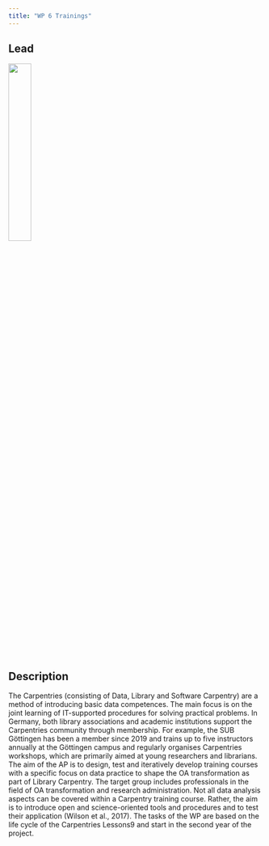 ```yaml
---
title: "WP 6 Trainings"
---
```


## Lead

![](../images/SUB_centered_cmyk.png){width=30%}

## Description

The Carpentries (consisting of Data, Library and Software Carpentry) are a method of introducing basic data competences. The main focus is on the joint learning of IT-supported procedures for solving practical problems. In Germany, both library associations and academic institutions support the Carpentries community through membership. For example, the SUB Göttingen has been a member since 2019 and trains up to five instructors annually at the Göttingen campus and regularly organises Carpentries workshops, which are primarily aimed at young researchers and librarians. The aim of the AP is to design, test and iteratively develop training courses with a specific focus on data practice to shape the OA transformation as part of Library Carpentry. The target group includes professionals in the field of OA transformation and research administration. Not all data analysis aspects can be covered within a Carpentry training course. Rather, the aim is to introduce open and science-oriented tools and procedures and to test their application (Wilson et al., 2017). The tasks of the WP are based on the life cycle of the Carpentries Lessons9 and start in the second year of the project.